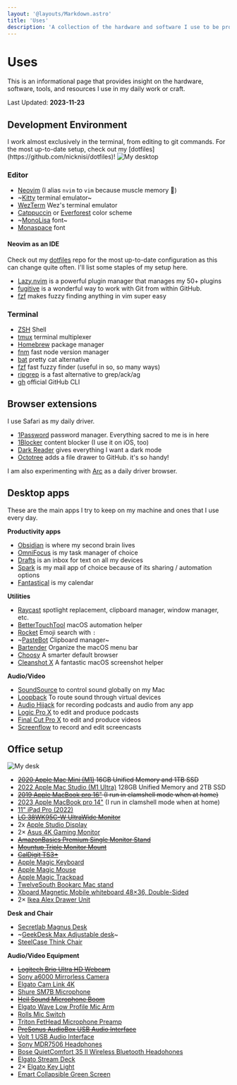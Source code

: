 ```yaml
---
layout: '@layouts/Markdown.astro'
title: 'Uses'
description: 'A collection of the hardware and software I use to be productive.'
---
```



# Uses

This is an informational page that provides insight on the hardware, software, tools, and resources I use in my daily work or craft.

Last Updated: **2023-11-23**

## Development Environment

<Callout type="info">
	I work almost exclusively in the terminal, from editing to git commands. For the most up-to-date setup, check out my
	[dotfiles](https://github.com/nicknisi/dotfiles)!
</Callout>

<Image alt="My desktop" src={dotfilesImg} class="rounded-lg shadow-lg" width={1024} height={768} />

### Editor

- [Neovim](https://neovim.io) (I alias `nvim` to `vim` because muscle memory 🦾)
- ~[Kitty](https://sw.kovidgoyal.net/kitty/) terminal emulator~
- [WezTerm](https://wezfurlong.org/wezterm/index.html) Wez's terminal emulator
- [Catppuccin](https://github.com/catppuccin) or [Everforest](https://github.com/sainnhe/everforest) color scheme
- ~[MonoLisa](https://www.monolisa.dev/) font~
- [Monaspace](https://monaspace.githubnext.com) font

#### Neovim as an IDE

Check out my [dotfiles](https://github.com/nicknisi/dotfiles) repo for the most up-to-date configuration as this can change quite often. I'll list some staples of my setup here.

- [Lazy.nvim](https://github.com/folke/lazy.nvim) is a powerful plugin manager that manages my 50+ plugins
- [fugitive](https://github.com/tpope/vim-fugitive) is a wonderful way to work with Git from within GitHub.
- [fzf](https://github.com/junegunn/fzf.vim) makes fuzzy finding anything in vim super easy

### Terminal

- [ZSH](http://zsh.sourceforge.net) Shell
- [tmux](https://github.com/tmux/tmux) terminal multiplexer
- [Homebrew](https://brew.sh) package manager
- [fnm](https://github.com/Schniz/fnm) fast node version manager
- [bat](https://github.com/sharkdp/bat) pretty cat alternative
- [fzf](https://github.com/junegunn/fzf) fast fuzzy finder (useful in so, so many ways)
- [ripgrep](https://github.com/BurntSushi/ripgrep) is a fast alternative to grep/ack/ag
- [gh](https://github.com/cli/cli) official GitHub CLI

## Browser extensions

I use Safari as my daily driver.

- [1Password](https://1password.com) password manager. Everything sacred to me is in here
- [1Blocker](https://1blocker.com) content blocker (I use it on iOS, too)
- [Dark Reader](https://darkreader.org) gives everything I want a dark mode
- [Octotree](https://www.octotree.io) adds a file drawer to GitHub. it's so handy!

I am also experimenting with [Arc](https://arc.net/) as a daily driver browser.

## Desktop apps

These are the main apps I try to keep on my machine and ones that I use every day.

**Productivity apps**

- [Obsidian](https://obsidian.md) is where my second brain lives
- [OmniFocus](http://omnifocus.com) is my task manager of choice
- [Drafts](https://getdrafts.com) is an inbox for text on all my devices
- [Spark](https://sparkmailapp.com/) is my mail app of choice because of its sharing / automation options
- [Fantastical](https://flexibits.com/fantastical) is my calendar

**Utilities**

- [Raycast](https://www.raycast.com) spotlight replacement, clipboard manager, window manager, etc.
- [BetterTouchTool](https://folivora.ai) macOS automation helper
- [Rocket](https://matthewpalmer.net/rocket/) Emoji search with `:`
- ~[PasteBot](https://tapbots.com/pastebot/) Clipboard manager~
- [Bartender](https://www.macbartender.com/) Organize the macOS menu bar
- [Choosy](https://www.choosyosx.com) A smarter default browser
- [Cleanshot X](https://cleanshot.com) A fantastic macOS screenshot helper

**Audio/Video**

- [SoundSource](https://rogueamoeba.com/soundsource/) to control sound globally on my Mac
- [Loopback](https://rogueamoeba.com/loopback/) To route sound through virtual devices
- [Audio Hijack](https://rogueamoeba.com/audiohijack/) for recording podcasts and audio from any app
- [Logic Pro X](https://www.apple.com/logic-pro/) to edit and produce podcasts
- [Final Cut Pro X](https://www.apple.com/final-cut-pro/) to edit and produce videos
- [Screenflow](https://www.telestream.net/screenflow/overview.htm) to record and edit screencasts

## Office setup

<Image alt="My desk" src={deskImg} class="rounded-lg shadow-lg" width={1024} height={768} />

- ~~[2020 Apple Mac Mini (M1)](https://www.apple.com/mac-mini/) 16GB Unified Memory and 1TB SSD~~
- [2022 Apple Mac Studio (M1 Ultra)](https://www.apple.com/mac-studio/) 128GB Unified Memory and 2TB SSD
- ~~[2019 Apple MacBook pro 16"](https://www.apple.com/macbook-pro-16/) (I run in clamshell mode when at home)~~
- [2023 Apple MacBook pro 14"](https://www.apple.com/macbook-pro-16/) (I run in clamshell mode when at home)
- [11" iPad Pro (2022)](https://www.apple.com/shop/buy-ipad/ipad-pro)
- ~~[LG 38WK95C-W UltraWide Monitor](https://www.amazon.com/gp/product/B079L4WR4T/)~~
- 2x [Apple Studio Display](https://www.apple.com/studio-display/)
- 2× [Asus 4K Gaming Monitor](https://www.amazon.com/ASUS-VG289Q-Monitor-FreeSync-DisplayPort/dp/B0845NXCXF)
- ~~[AmazonBasics Premium Single Monitor Stand](https://www.amazon.com/gp/product/B00MIBN16O/)~~
- ~~[Mountup Triple Monitor Mount](https://www.amazon.com/dp/B08XZ6VZLG)~~
- ~~[CalDigit TS3+](https://www.amazon.com/CalDigit-TS3-Plus-Thunderbolt-Dock/dp/B07CZPV8DF/)~~
- [Apple Magic Keyboard](https://www.amazon.com/Apple-Keyboard-Wireless-Rechargable-English/dp/B016QO64FI/)
- [Apple Magic Mouse](https://www.amazon.com/Apple-Magic-Mouse-Wireless-Rechargable/dp/B016QO5YNG/)
- [Apple Magic Trackpad](https://www.amazon.com/Apple-Magic-Trackpad-Wireless-Rechargable/dp/B016QO5YWC/)
- [TwelveSouth Bookarc Mac stand](https://www.amazon.com/Twelve-South-Space-Saving-Vertical-notebooks/dp/B086RRJ82R/)
- [Xboard Magnetic Mobile whiteboard 48×36, Double-Sided](https://www.amazon.com/gp/product/B075FT75C3/)
- 2× [Ikea Alex Drawer Unit](https://www.ikea.com/us/en/p/alex-drawer-unit-white-00473546/)

**Desk and Chair**

- [Secretlab Magnus Desk](https://secretlab.eu/pages/magnus-metal-desk)
- ~[GeekDesk Max Adjustable desk](https://www.geekdesk.com/standing-desk-frame)~
- [SteelCase Think Chair](https://www.steelcase.com/products/office-chairs/think/)

**Audio/Video Equipment**

- ~~[Logitech Brio Ultra HD Webcam](https://www.amazon.com/gp/product/B01N5UOYC4/)~~
- [Sony a6000 Mirrorless Camera](https://www.amazon.com/Sony-Mirrorless-Digitial-3-0-Inch-16-50mm/dp/B00I8BICB2)
- [Elgato Cam Link 4K](https://www.amazon.com/Elgato-Cam-Link-Broadcast-Camcorder/dp/B07K3FN5MR)
- [Shure SM7B Microphone](https://www.amazon.com/Shure-SM7B-Cardioid-Dynamic-Microphone/dp/B0002E4Z8M)
- ~~[Heil Sound Microphone Boom](https://www.amazon.com/dp/B004PJ414I/)~~
- [Elgato Wave Low Profile Mic Arm](https://www.amazon.com/Elgato-Wave-Mic-Arm-Microphone/dp/B097376LKF)
- [Rolls Mic Switch](https://www.amazon.com/rolls-Mic-Switch-Off-MS111/dp/B001GMXFW6)
- [Triton FetHead Microphone Preamp](https://www.amazon.com/TRITON-AUDIO-FetHead-Microphone-Preamp/dp/B06XDPTDN5/)
- ~~[PreSonus AudioBox USB Audio
  Interface](https://www.amazon.com/PreSonus-AudioBox-USB-Recording-System/dp/B071W6YVDR)~~
- [Volt 1 USB Audio Interface](https://www.amazon.com/Universal-Audio-Volt-USB-Interface/dp/B09J1V6R6N)
- [Sony MDR7506 Headphones](https://www.amazon.com/dp/B000AJIF4E)
- [Bose QuietComfort 35 II Wireless Bluetooth Headohones](https://www.amazon.com/Bose-QuietComfort-Wireless-Headphones-Cancelling/dp/B0756CYWWD/)
- [Elgato Stream Deck](https://www.amazon.com/Elgato-Stream-Deck-Controller-customizable/dp/B06XKNZT1P/)
- 2× [Elgato Key Light](https://www.amazon.com/Elgato-Key-Light-Professional-App-Enabled/dp/B07L755X9G/)
- [Emart Collapsible Green Screen](https://www.amazon.com/gp/product/B07DWTGLPM/)
